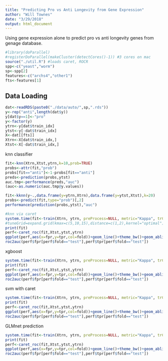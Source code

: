 ```yaml
---
title: "Predicting Pro vs Anti Longevity from Gene Expression"
author: "Will Townes"
date: "3/29/2018"
output: html_document
---
```


Using gene expression alone to predict pro vs anti longevity genes from genage database.

```r
#library(doParallel)
#registerDoParallel(makeCluster(detectCores()-1)) #3 cores on mac
source("./util.R") #loads caret, ROCR
spp<-c("yeast","worm")
sp<-spp[2]
features<-c("archs4","other1")
fts<-features[1]
```

## Data Loading

```r
dat<-readRDS(paste0("./data/auto/",sp,".rds"))
y<-rep("anti",length(dat$y))
y[dat$y==1]<-"pro"
y<-factor(y)
ytrn<-y[dat$train_idx]
ytst<-y[-dat$train_idx]
X<-dat[[fts]]
Xtrn<-X[dat$train_idx,]
Xtst<-X[-dat$train_idx,]
```

knn classifier

```r
fit<-knn(Xtrn,Xtst,ytrn,k=10,prob=TRUE)
probs<-attr(fit,"prob")
probs[fit=="anti"]<-1-probs[fit=="anti"]
preds<-prediction(probs,ytst)
auc.tmp<-performance(preds,"auc")
(auc<-as.numeric(auc.tmp@y.values))

fit<-kknn(y~.,data.frame(y=ytrn,Xtrn),data.frame(y=ytst,Xtst),k=20)
probs<-predict(fit,type="prob")[,2]
performance(prediction(probs,ytst),"auc")

#knn via caret
system.time(fit<-train(Xtrn, ytrn, preProcess=NULL, metric="Kappa", trControl=trainControl("repeatedcv",5,repeats=2),  method="kknn"))
#tuneGrid=expand.grid(kmax=c(5,10,15),distance=c(1,2),kernel="optimal")
print(fit)
perf<-caret_roc(fit,Xtst,ytst,ytrn)
ggplot(perf,aes(x=fpr,y=tpr,col=fold))+geom_line()+theme_bw()+geom_abline(slope=1,intercept=0,alpha=.5)
roc2auc(perf$fpr[perf$fold=="test"],perf$tpr[perf$fold=="test"])
```

xgboost

```r
system.time(fit<-train(Xtrn, ytrn, preProcess=NULL, metric="Kappa", trControl=trainControl("repeatedcv",5,repeats=2),  method="xgbTree"))
print(fit)
perf<-caret_roc(fit,Xtst,ytst,ytrn)
ggplot(perf,aes(x=fpr,y=tpr,col=fold))+geom_line()+theme_bw()+geom_abline(slope=1,intercept=0,alpha=.5)
roc2auc(perf$fpr[perf$fold=="test"],perf$tpr[perf$fold=="test"])
```

svm with caret
```r
system.time(fit<-train(Xtrn, ytrn, preProcess=NULL, metric="Kappa", trControl=trainControl("repeatedcv",5,repeats=2),  method="svmRadialSigma", prob.model=TRUE))
print(fit)
perf<-caret_roc(fit,Xtst,ytst,ytrn)
ggplot(perf,aes(x=fpr,y=tpr,col=fold))+geom_line()+theme_bw()+geom_abline(slope=1,intercept=0,alpha=.5)
roc2auc(perf$fpr[perf$fold=="test"],perf$tpr[perf$fold=="test"])
```

GLMnet prediction

```r
system.time(fit<-train(Xtrn, ytrn, preProcess=NULL, metric="Kappa", trControl=trainControl("repeatedcv",5,repeats=2),  method="glmnet", family="binomial"))
print(fit)
perf<-caret_roc(fit,Xtst,ytst,ytrn)
ggplot(perf,aes(x=fpr,y=tpr,col=fold))+geom_line()+theme_bw()+geom_abline(slope=1,intercept=0,alpha=.5)
roc2auc(perf$fpr[perf$fold=="test"],perf$tpr[perf$fold=="test"])
```
